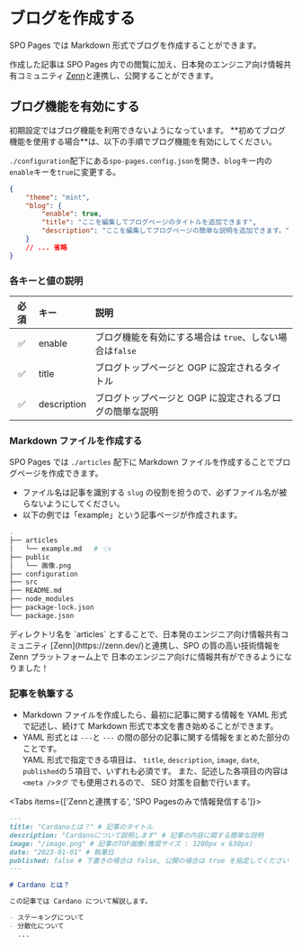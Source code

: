 
# ブログを作成する

SPO Pages では Markdown 形式でブログを作成することができます。

作成した記事は SPO Pages 内での閲覧に加え、日本発のエンジニア向け情報共有コミュニティ [Zenn](https://zenn.dev/)と連携し、公開することができます。

## ブログ機能を有効にする

<Callout type="warning" emoji="⚠️">
	初期設定ではブログ機能を利用できないようになっています。
	**初めてブログ機能を使用する場合**は、以下の手順でブログ機能を有効にしてください。
</Callout>

`./configuration`配下にある`spo-pages.config.json`を開き、`blog`キー内の`enable`キーを`true`に変更する。

```json {4-6} filename="./configuration/spo-pages.config.json"
{
	"theme": "mint",
	"blog": {
		"enable": true,
		"title": "ここを編集してブログページのタイトルを追加できます",
		"description": "ここを編集してブログページの簡単な説明を追加できます。"
	}
	// ... 省略
}
```

### 各キーと値の説明

| 必須 | キー        | 説明                                                     |
| :--: | :---------- | :------------------------------------------------------- |
|  ✅  | enable      | ブログ機能を有効にする場合は `true`、しない場合は`false` |
|  ✅  | title       | ブログトップページと OGP に設定されるタイトル            |
|  ✅  | description | ブログトップページと OGP に設定されるブログの簡単な説明  |


<Steps>

### Markdown ファイルを作成する

SPO Pages では `./articles` 配下に Markdown ファイルを作成することでブログページを作成できます。

- ファイル名は記事を識別する `slug` の役割を担うので、必ずファイル名が被らないようにしてください。
- 以下の例では「example」という記事ページが作成されます。

```sh
.
├── articles
│   └── example.md   # 👈
├── public
│   └── 画像.png
├── configuration
├── src
├── README.md
├── node_modules
├── package-lock.json
└── package.json
```

<Callout type="info" emoji="💡">
	ディレクトリ名を `articles`
	とすることで、日本発のエンジニア向け情報共有コミュニティ
	[Zenn](https://zenn.dev/)と連携し、SPO の質の高い技術情報を Zenn
	プラットフォーム上で 日本のエンジニア向けに情報共有ができるようになりました！
</Callout>

### 記事を執筆する

- Markdown ファイルを作成したら、最初に記事に関する情報を YAML 形式で記述し、続けて Markdown 形式で本文を書き始めることができます。
- YAML 形式とは `---`と `---` の間の部分の記事に関する情報をまとめた部分のことです。  
  YAML 形式で指定できる項目は、 `title`, `description`, `image`, `date`, `published`の５項目で、いずれも必須です。
  また、記述した各項目の内容は `<meta />タグ` でも使用されるので、 SEO 対策を自動で行います。

<Tabs items={['Zennと連携する', 'SPO Pagesのみで情報発信する']}>
<Tab>
</Tab>
<Tab>
</Tab>
</Tabs>

```md {1-7} copy filename="./articles/example.md"
---
title: "Cardanoとは？" # 記事のタイトル
description: "Cardanoについて説明します" # 記事の内容に関する簡単な説明
image: "/image.png" # 記事のTOP画像(推奨サイズ : 1200px x 630px)
date: "2023-01-01" # 執筆日
published: false # 下書きの場合は false, 公開の場合は true を指定してください
---

# Cardano とは？

この記事では Cardano について解説します。

- ステーキングについて
- 分散化について
  ...
```

</Steps>